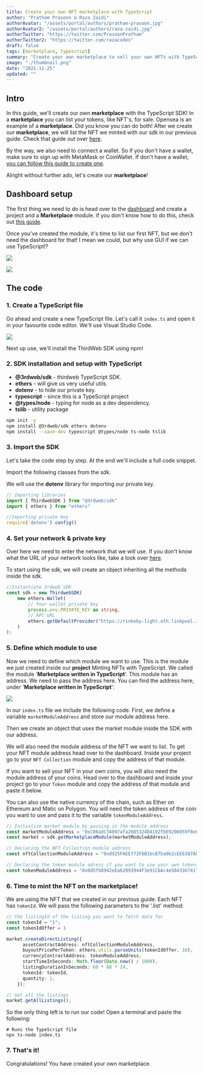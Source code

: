 ```yaml
---
title: Create your own NFT marketplace with TypeScript
author: "Pratham Prasoon & Raza Zaidi"
authorAvatar: "/assets/portal/authors/pratham-prasoon.jpg"
authorAvatar2: "/assets/portal/authors/raza-zaidi.jpg"
authorTwitter: "https://twitter.com/PrasoonPratham"
authorTwitter2: "https://twitter.com/razacodes"
draft: false
tags: [marketplace, typescript]
summary: "Create your own marketplace to sell your own NFTs with TypeScript"
image: "./thumbnail.png"
date: "2021-11-25"
updated: ""
---
```


## Intro

In this guide, we'll create our own **marketplace** with the TypeScript SDK! In a **marketplace** you can list your tokens, like NFT's, for sale. Opensea is an example of a **marketplace**. Did you know you can do both! After we create our **marketplace**, we will list the NFT we minted with our sdk in our previous guide. Check that guide out over [here](/portal/guides/mint-nft-collection-using-typescript-sdk).

By the way, we also need to connect a wallet. So if you don't have a wallet, make sure to sign up with MetaMask or CoinWallet. If don't have a wallet, [you can follow this guide to create one](/portal/guides/create-a-metamask-wallet).

Alright without further ado, let's create our **marketplace**!

## Dashboard setup

The first thing we need to do is head over to the [dashboard](/dashboard) and create a project and a **Marketplace** module. if you don't know how to do this, check out [this guide](/portal/learn/introduction).

Once you've created the module, it's time to list our first NFT, but we don't need the dashboard for that! I mean we could, but why use GUI if we can use TypeScript!?

![](./17-marketplace.png)

![](./18-roles.png)

## The code

### 1. Create a TypeScript file

Go ahead and create a new TypeScript file. Let's call it `index.ts` and open it in your favourite code editor. We'll use Visual Studio Code.

![](./19-jsfile.png)

Next up use, we'll install the ThirdWeb SDK using npm!

### 2. SDK installation and setup with TypeScript

- **@3rdweb/sdk** - thirdweb TypeScript SDK.
- **ethers** - will give us very useful utils.
- **dotenv** - to hide our private key.
- **typescript** - since this is a TypeScript project
- **@types/node** - typing for node as a dev dependency.
- **tslib** - utility package

```bash
npm init -y
npm install @3rdweb/sdk ethers dotenv
npm install --save-dev typescript @types/node ts-node tslib
```

### 3. Import the SDK

Let's take the code step by step. At the end we'll include a full code snippet.

Import the following classes from the sdk.

We will use the **dotenv** library for importing our private key.

```tsx:index.ts
// Importing libraries
import { ThirdwebSDK } from "@3rdweb/sdk"
import { ethers } from "ethers"

//Importing private key
require('dotenv').config()

```

### 4. Set your network & private key

Over here we need to enter the network that we will use. If you don't know what the URL of your network looks like, take a look over [here](https://chainlist.org/).

To start using the sdk, we will create an object inheriting all the methods inside the sdk.

```tsx:index.ts
//Instantiate 3rdweb SDK
const sdk = new ThirdwebSDK(
    new ethers.Wallet(
        // Your wallet private key
        process.env.PRIVATE_KEY as string,
        // RPC URL
        ethers.getDefaultProvider("https://rinkeby-light.eth.linkpool.io/")
    )
);

```

### 5. Define which module to use

Now we need to define which module we want to use. This is the module we just created inside our **project** Minting NFTs with TypeScript. We called the module '**Marketplace written in TypeScript**'. This module has an address. We need to pass the address here. You can find the address here, under '**Marketplace written in TypeScript**':

![](./20-module.png)

In our `index.ts` file we include the following code. First, we define a variable `marketModuleAddress` and store our module address here.

Then we create an object that uses the market module inside the SDK with our address.

We will also need the module address of the NFT we want to list. To get your NFT module address head over to the dashboard. Inside your project go to your `NFT Collection` module and copy the address of that module.

If you want to sell your NFT in your own coins, you will also need the module address of your coins. Head over to the dashboard and inside your project go to your `Token` module and copy the address of that module and paste it below.

You can also use the native currency of the chain, such as Ether on Ethereum and Matic on Polygon.
You will need the token address of the coin you want to use and pass it to the variable `tokenModuleAddress`.

```tsx:index.ts
// Initialize market module by passing in the module address
const marketModuleAddress = "0xC06adC34097afa2085324D4192fbE9206059f8e0"
const market = sdk.getMarketplaceModule(marketModuleAddress);

// Declaring the NFT Collection module address
const nftCollectionModuleAddress = "0xdd25FAEE772FbB1bcB7ba0b2cEE6387A8F82f032"

// Declaring the token module adress if you want to use your own tokens
const tokenModuleAddress = "0x0d5fb8942eEa62093944F3e91C6Ac4e584336741";

```

### 6. Time to mint the NFT on the marketplace!

We are using the NFT that we created in our previous guide. Each NFT has `tokenId`. We will pass the following parameters to the '.list' method:

```tsx:index.ts
// the listingId of the listing you want to fetch data for
const tokenId = "1";
const tokenIdOffer = 1

market.createDirectListing({
      assetContractAddress: nftCollectionModuleAddress,
      buyoutPricePerToken: ethers.utils.parseUnits(tokenIdOffer, 18),
      currencyContractAddress: tokenModuleAddress,
      startTimeInSeconds: Math.floor(Date.now() / 1000),
      listingDurationInSeconds: 60 * 60 * 24,
      tokenId: tokenId,
      quantity: 1,
    });

// Get all the listings
market.getAllListings();
```

So the only thing left is to run our code! Open a terminal and paste the following:

```bash:virtual-env
# Runs the TypeScript file
npx ts-node index.ts

```

### 7. That's it!

Congratulations! You have created your own marketplace.
